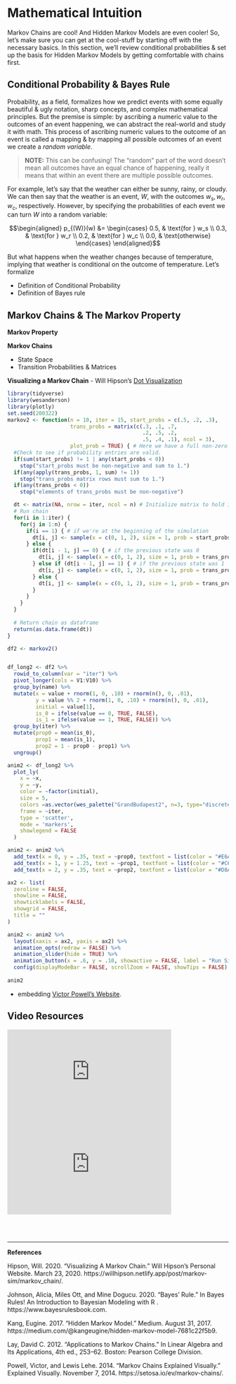 # Mathematical Intuition

Markov Chains are cool! And Hidden Markov Models are even cooler! So, let's make sure you can get at the cool-stuff by starting off with the necessary basics. In this section, we'll review conditional probabilities & set up the basis for Hidden Markov Models by getting comfortable with chains first.

## Conditional Probability & Bayes Rule

Probability, as a field, formalizes how we predict events with some equally beautiful & ugly notation, sharp concepts, and complex mathematical principles. 
But the premise is simple: by ascribing a numeric value to the outcomes of an event happening, we can abstract the real-world and study it with math. This process of ascribing numeric values to the outcome of an event is called a mapping & by mapping all possible outcomes of an event we create a *random variable*.

> **NOTE:** This can be confusing! The "random" part of the word doesn't mean all outcomes have an equal chance of happening, really it means that within an event there are multiple possible outcomes.

For example, let's say that the weather can either be sunny, rainy, or cloudy. We can then say that the weather is an event, $W$, with the outcomes $w_s,w_r,w_c$, respectively. However, by specifying the probabilities of each event we can turn $W$ into a random variable:

$$\begin{aligned} 
p_{(W)}(w)  &= \begin{cases}
    0.5, & \text{for } w_s \\
    0.3, & \text{for } w_r \\
    0.2, & \text{for } w_c \\
    0.0, & \text{otherwise}
\end{cases}
\end{aligned}$$

But what happens when the weather changes because of temperature, implying that weather is conditional on the outcome of temperature. Let's formalize 

 + Definition of Conditional Probability
 + Definition of Bayes rule
 
## Markov Chains & The Markov Property

**Markov Property**

**Markov Chains**

+ State Space
+ Transition Probabilities & Matrices
   
   
**Visualizing a Markov Chain**
   - Will Hipson's [Dot Visualization](https://willhipson.netlify.app/post/markov-sim/markov_chain/) 
   
```r
library(tidyverse)
library(wesanderson)
library(plotly)
set.seed(200322)
markov2 <- function(n = 10, iter = 15, start_probs = c(.5, .2, .3), 
                    trans_probs = matrix(c(.3, .1, .7, 
                                           .2, .5, .2,
                                           .5, .4, .1), ncol = 3),
                    plot_prob = TRUE) { # Here we have a full non-zero transition matrix.
  #Check to see if probability entries are valid.
  if(sum(start_probs) != 1 | any(start_probs < 0)) 
    stop("start_probs must be non-negative and sum to 1.")
  if(any(apply(trans_probs, 1, sum) != 1))
    stop("trans_probs matrix rows must sum to 1.")
  if(any(trans_probs < 0))
    stop("elements of trans_probs must be non-negative")

  dt <- matrix(NA, nrow = iter, ncol = n) # Initialize matrix to hold iterations
  # Run chain
  for(i in 1:iter) {
    for(j in 1:n) {
      if(i == 1) { # if we're at the beginning of the simulation
        dt[i, j] <- sample(x = c(0, 1, 2), size = 1, prob = start_probs)
      } else {
        if(dt[i - 1, j] == 0) { # if the previous state was 0
          dt[i, j] <- sample(x = c(0, 1, 2), size = 1, prob = trans_probs[,1])
        } else if (dt[i - 1, j] == 1) { # if the previous state was 1
          dt[i, j] <- sample(x = c(0, 1, 2), size = 1, prob = trans_probs[,2])
        } else {
          dt[i, j] <- sample(x = c(0, 1, 2), size = 1, prob = trans_probs[,3])
        }
      }
    }
  }
  
  # Return chain as dataframe
  return(as.data.frame(dt))
}

df2 <- markov2()


df_long2 <- df2 %>%
  rowid_to_column(var = "iter") %>%
  pivot_longer(cols = V1:V10) %>%
  group_by(name) %>%
  mutate(x = value + rnorm(1, 0, .10) + rnorm(n(), 0, .01),
         y = value %% 2 + rnorm(1, 0, .10) + rnorm(n(), 0, .01),
         initial = value[1],
         is_0 = ifelse(value == 0, TRUE, FALSE),
         is_1 = ifelse(value == 1, TRUE, FALSE)) %>%
  group_by(iter) %>%
  mutate(prop0 = mean(is_0),
         prop1 = mean(is_1),
         prop2 = 1 - prop0 - prop1) %>%
  ungroup()

anim2 <- df_long2 %>%
  plot_ly(
    x = ~x,
    y = ~y,
    color = ~factor(initial),
    size = 5,
    colors =as.vector(wes_palette("GrandBudapest2", n=3, type="discrete")),
    frame = ~iter,
    type = 'scatter',
    mode = 'markers',
    showlegend = FALSE
  )

anim2 <- anim2 %>%
  add_text(x = 0, y = .35, text = ~prop0, textfont = list(color = "#E6A0C4", size = 24, opacity = .6)) %>%
  add_text(x = 1, y = 1.25, text = ~prop1, textfont = list(color = "#C6CDF7", size = 24, opacity = .6)) %>%
  add_text(x = 2, y = .35, text = ~prop2, textfont = list(color = "#D8A499", size = 24, opacity = .6))

ax2 <- list(
  zeroline = FALSE,
  showline = FALSE,
  showticklabels = FALSE,
  showgrid = FALSE,
  title = ""
)

anim2 <- anim2 %>%
  layout(xaxis = ax2, yaxis = ax2) %>%
  animation_opts(redraw = FALSE) %>%
  animation_slider(hide = TRUE) %>%
  animation_button(x = .6, y = .10, showactive = FALSE, label = "Run Simulation") %>%
  config(displayModeBar = FALSE, scrollZoom = FALSE, showTips = FALSE)
  
anim2


```

   
   - embedding [Victor Powell's Website](https://setosa.io/markov/index.html#%7B%22tm%22%3A%5B%5B0.5%2C0.5%5D%2C%5B0.5%2C0.5%5D%5D%7D).
   
 
## Video Resources

<iframe width="373" height="210" src="https://www.youtube.com/embed/VCyJGp6Enxg" frameborder="0" allow="accelerometer; autoplay; clipboard-write; encrypted-media; gyroscope; picture-in-picture" allowfullscreen></iframe>  
<iframe width="373" height="210" src="https://www.youtube.com/embed/JHwyHIz6a8A" frameborder="0" allow="accelerometer; autoplay; clipboard-write; encrypted-media; gyroscope; picture-in-picture" allowfullscreen></iframe>  
   

<br>
<br>

---


**References**

Hipson, Will. 2020. “Visualizing A Markov Chain.” Will Hipson’s Personal Website. March 23, 2020. https://willhipson.netlify.app/post/markov-sim/markov_chain/.

Johnson, Alicia, Miles Ott, and Mine Dogucu. 2020. “Bayes’ Rule.” In  Bayes Rules! An Introduction to Bayesian Modeling with R . https://www.bayesrulesbook.com.

Kang, Eugine. 2017. “Hidden Markov Model.” Medium. August 31, 2017. https://medium.com/@kangeugine/hidden-markov-model-7681c22f5b9.

Lay, David C. 2012. “Applications to Markov Chains.” In Linear Algebra and Its Applications, 4th ed., 253–62. Boston: Pearson College Division.

Powell, Victor, and Lewis Lehe. 2014. “Markov Chains Explained Visually.” Explained Visually. November 7, 2014. https://setosa.io/ev/markov-chains/.
 